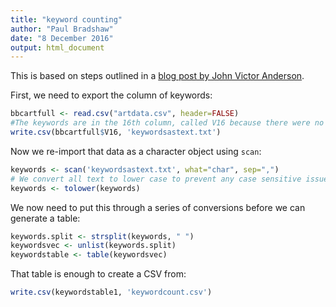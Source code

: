 ```yaml
---
title: "keyword counting"
author: "Paul Bradshaw"
date: "8 December 2016"
output: html_document
---
```


This is based on steps outlined in a [blog post by John Victor Anderson](http://johnvictoranderson.org/?p=115). 

First, we need to export the column of keywords:

```r
bbcartfull <- read.csv("artdata.csv", header=FALSE)
#The keywords are in the 16th column, called V16 because there were no column headers
write.csv(bbcartfull$V16, 'keywordsastext.txt')
```

Now we re-import that data as a character object using `scan`:

```r
keywords <- scan('keywordsastext.txt', what="char", sep=",")
# We convert all text to lower case to prevent any case sensitive issues with counting
keywords <- tolower(keywords)
```

We now need to put this through a series of conversions before we can generate a table:

```r
keywords.split <- strsplit(keywords, " ")
keywordsvec <- unlist(keywords.split)
keywordstable <- table(keywordsvec)
```

That table is enough to create a CSV from:

```r
write.csv(keywordstable1, 'keywordcount.csv')
```


